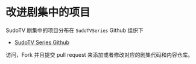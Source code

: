# 改进剧集中的项目

SudoTV 剧集中的项目分布在 `SudoTVSeries` Github 组织下

- [SudoTV Series Github](https://github.com/SudoTVSeries)

访问，Fork 并且提交 pull request 来添加或者修改对应的剧集代码和内容仓库。
